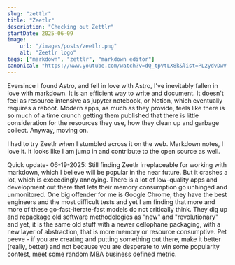 ```yaml
---
slug: "zettlr"
title: "Zeetlr"
description: "Checking out Zettlr"
startDate: 2025-06-09
image:
    url: "/images/posts/zeetlr.png"
    alt: "Zeetlr logo"
tags: ["markdown", "zettlr", "markdown editor"]
canonical: "https://www.youtube.com/watch?v=dQ_tpVtLX8k&list=PL2ydvDwV-1u5ncnkxQWZhbHQdwpY2fx5f&index=1"
---
```


Eversince I found Astro, and fell in love with Astro, I've inevitably fallen in love with markdown.  It is an
efficient way to write and document.  It doesn't feel as resource intensive as jupyter notebook, or Notion, which
eventually requires a reboot.  Modern apps, as much as they provide, feels like there is so much of a time crunch
getting them published that there is little consideration for the resources they use, how they clean up and garbage
collect.  Anyway, moving on.

I had to try Zeetlr when I stumbled across it on the web.  Markdown notes, I love it.  It looks like I am jump in
and contribute to the open source as well.

Quick update- 06-19-2025:
Still finding Zeetlr irreplaceable for working with markdown, which I believe will be popular in the near future.
But it crashes a lot, which is exceedingly annoying.  There is a lot of low-quality apps and development out there
that lets their memory consumption go unhinged and unmonitored.  One big offender for me is Google Chrome, they have
the best engineers and the most difficult tests and yet I am finding that more and more of these
go-fast-iterate-fast models do not critically think.  They dig up and repackage old software methodologies as "new"
and "revolutionary" and yet, it is the same old stuff with a newer cellophane packaging, with a new layer of
abstraction, that is more memory or resource consumptive.  Pet peeve - if you are creating and putting something out
there, make it better (really, better) and not because you are desperate to win some popularity contest, meet some
random MBA business defined metric.
